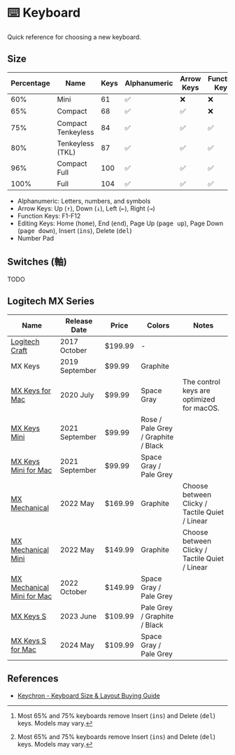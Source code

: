 # ⌨️ Keyboard

Quick reference for choosing a new keyboard.

## Size

| Percentage | Name               | Keys | Alphanumeric | Arrow Keys | Function Keys | Editing Keys | Number Pad |
| ---------- | ------------------ | ---- | ------------ | ---------- | ------------- | ------------ | ---------- |
| 60%        | Mini               | 61   | ✅           | ❌         | ❌            | ❌           | ❌         |
| 65%        | Compact            | 68   | ✅           | ✅         | ❌            | ⚠️ [^1]      | ❌         |
| 75%        | Compact Tenkeyless | 84   | ✅           | ✅         | ✅            | ⚠️ [^1]      | ❌         |
| 80%        | Tenkeyless (TKL)   | 87   | ✅           | ✅         | ✅            | ✅           | ❌         |
| 96%        | Compact Full       | 100  | ✅           | ✅         | ✅            | ✅           | ✅         |
| 100%       | Full               | 104  | ✅           | ✅         | ✅            | ✅           | ✅         |

- Alphanumeric: Letters, numbers, and symbols
- Arrow Keys: Up (<kbd>↑</kbd>), Down (<kbd>↓</kbd>), Left (<kbd>←</kbd>), Right (<kbd>→</kbd>)
- Function Keys: F1-F12
- Editing Keys: Home (<kbd>home</kbd>), End (<kbd>end</kbd>), Page Up (<kbd>page up</kbd>), Page Down (<kbd>page down</kbd>), Insert (<kbd>ins</kbd>), Delete (<kbd>del</kbd>)
- Number Pad

[^1]: Most 65% and 75% keyboards remove Insert (<kbd>ins</kbd>) and Delete (<kbd>del</kbd>) keys. Models may vary.

## Switches (軸)

TODO

## Logitech MX Series

| Name                                                                                                                   | Release Date   | Price   | Colors                              | Notes                                          |
| ---------------------------------------------------------------------------------------------------------------------- | -------------- | ------- | ----------------------------------- | ---------------------------------------------- |
| [Logitech Craft](https://www.logitech.com/en-us/products/keyboards/craft.920-008484.html)                              | 2017 October   | $199.99 | -                                   |                                                |
| MX Keys                                                                                                                | 2019 September | $99.99  | Graphite                            |                                                |
| [MX Keys for Mac](https://www.logitech.com/en-us/products/keyboards/mx-keys-mac-wireless-keyboard.920-009552.html)     | 2020 July      | $99.99  | Space Gray                          | The control keys are optimized for macOS.      |
| [MX Keys Mini](https://www.logitech.com/en-us/products/keyboards/mx-keys-mini.920-010474.html)                         | 2021 September | $99.99  | Rose / Pale Grey / Graphite / Black |                                                |
| [MX Keys Mini for Mac](https://www.logitech.com/en-us/products/keyboards/mx-keys-mini-for-mac.920-010389.html)         | 2021 September | $99.99  | Space Gray / Pale Grey              |                                                |
| [MX Mechanical](https://www.logitech.com/en-us/products/keyboards/mx-mechanical.920-010548.html)                       | 2022 May       | $169.99 | Graphite                            | Choose between Clicky / Tactile Quiet / Linear |
| [MX Mechanical Mini](https://www.logitech.com/en-us/products/keyboards/mx-mechanical-mini.html)                        | 2022 May       | $149.99 | Graphite                            | Choose between Clicky / Tactile Quiet / Linear |
| [MX Mechanical Mini for Mac](https://www.logitech.com/en-us/products/keyboards/mx-mechanical-mini-mac.920-010553.html) | 2022 October   | $149.99 | Space Gray / Pale Grey              |                                                |
| [MX Keys S](https://www.logitech.com/en-us/products/keyboards/mx-keys-s.920-011406.html)                               | 2023 June      | $109.99 | Pale Grey / Graphite / Black        |                                                |
| [MX Keys S for Mac](https://www.logitech.com/en-us/products/keyboards/mx-keys-s-for-mac.920-011621.html)               | 2024 May       | $109.99 | Space Gray / Pale Grey              |                                                |

## References

- [Keychron - Keyboard Size & Layout Buying Guide](https://www.keychron.com/blogs/news/keyboard-size-layout-buying-guide)
